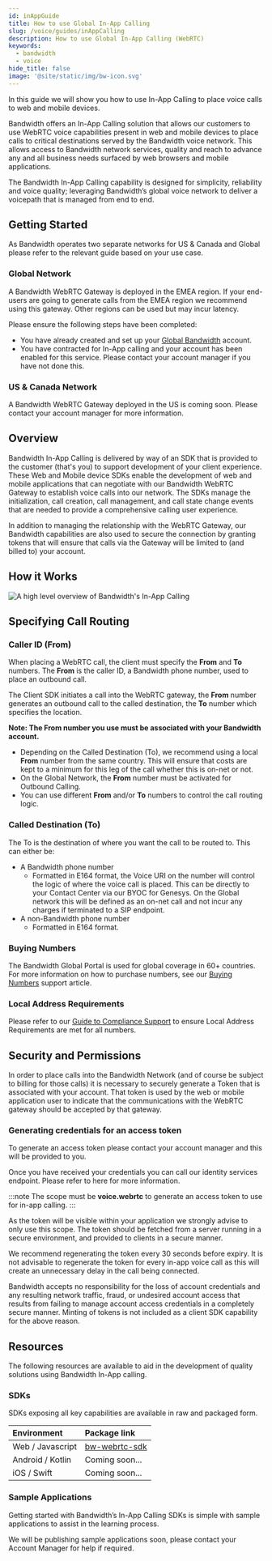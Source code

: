 ```yaml
---
id: inAppGuide
title: How to use Global In-App Calling
slug: /voice/guides/inAppCalling
description: How to use Global In-App Calling (WebRTC)
keywords:
  - bandwidth
  - voice
hide_title: false
image: '@site/static/img/bw-icon.svg'
---
```


In this guide we will show you how to use In-App Calling to place voice calls to web and mobile devices.

Bandwidth offers an In-App Calling solution that allows our customers to use WebRTC voice capabilities present in web and mobile devices to place calls to critical destinations served by the Bandwidth voice network. This allows access to Bandwidth network services, quality and reach to advance any and all business needs surfaced by web browsers and mobile applications.

The Bandwidth In-App Calling capability is designed for simplicity, reliability and voice quality; leveraging Bandwidth’s global voice network to deliver a voicepath that is managed from end to end.

## Getting Started

As Bandwidth operates two separate networks for US & Canada and Global please refer to the relevant guide based on your use case.

### Global Network

A Bandwidth WebRTC Gateway is deployed in the EMEA region. If your end-users are going to generate calls from the EMEA region we recommend using this gateway. Other regions can be used but may incur latency.

Please ensure the following steps have been completed:

- You have already created and set up your [Global Bandwidth](https://app.voxbone.com/home/#/) account.
- You have contracted for In-App calling and your account has been enabled for this service. Please contact your account manager if you have not done this.

### US & Canada Network

A Bandwidth WebRTC Gateway deployed in the US is coming soon. Please contact your account manager for more information.

## Overview

Bandwidth In-App Calling is delivered by way of an SDK that is provided to the customer (that's you) to support development of your client experience. These Web and Mobile device SDKs enable the development of web and mobile applications that can negotiate with our Bandwidth WebRTC Gateway to establish voice calls into our network. The SDKs manage the initialization, call creation, call management, and call state change events that are needed to provide a comprehensive calling user experience.

In addition to managing the relationship with the WebRTC Gateway, our Bandwidth capabilities are also used to secure the connection by granting tokens that will ensure that calls via the Gateway will be limited to (and billed to) your account.

## How it Works

![A high level overview of Bandwidth's In-App Calling](@site/static/img/docs-diagrams/voice/in-app-how.svg)

## Specifying Call Routing

### Caller ID (From)

When placing a WebRTC call, the client must specify the **From** and **To** numbers. The **From** is the caller ID, a Bandwidth phone number, used to place an outbound call. 

The Client SDK initiates a call into the WebRTC gateway, the **From** number generates an outbound call to the called destination, the **To** number which specifies the location. 

**Note: The From number you use must be associated with your Bandwidth account.**

- Depending on the Called Destination (To), we recommend using a local **From** number from the same country. This will ensure that costs are kept to a minimum for this leg of the call whether this is on-net or not.
- On the Global Network, the **From** number must be activated for Outbound Calling.
- You can use different **From** and/or **To** numbers to control the call routing logic.

### Called Destination (To)

The To is the destination of where you want the call to be routed to. This can either be:
+ A Bandwidth phone number
    + Formatted in E164 format, the Voice URI on the number will control the logic of where the voice call is placed. This can be directly to your Contact Center via our BYOC for Genesys. On the Global network this will be defined as an on-net call and not incur any charges if terminated to a SIP endpoint.
+ A non-Bandwidth phone number
    + Formatted in E164 format.

### Buying Numbers

The Bandwidth Global Portal is used for global coverage in 60+ countries. For more information on how to purchase numbers, see our [Buying Numbers](https://support.voxbone.com/hc/en-us/articles/360017105278-Buying-Numbers) support article.

### Local Address Requirements

Please refer to our [Guide to Compliance Support](https://support.voxbone.com/hc/en-us/articles/360017089718-A-Guide-to-Compliance-Support) to ensure Local Address Requirements are met for all numbers.

## Security and Permissions

In order to place calls into the Bandwidth Network (and of course be subject to billing for those calls) it is necessary to securely generate a Token that is associated with your account. That token is used by the web or mobile application user to indicate that the communications with the WebRTC gateway should be accepted by that gateway.

### Generating credentials for an access token

To generate an access token please contact your account manager and this will be provided to you. 

Once you have received your credentials you can call our identity services endpoint. Please refer to here for more information.

:::note
The scope must be **voice.webrtc** to generate an access token to use for in-app calling.
:::

As the token will be visible within your application we strongly advise to only use this scope. The token should be fetched from a server running in a secure environment, and provided to clients in a secure manner.

We recommend regenerating the token every 30 seconds before expiry. It is not advisable to regenerate the token for every in-app voice call as this will create an unnecessary delay in the call being connected.

Bandwidth accepts no responsibility for the loss of account credentials and any resulting network traffic, fraud, or undesired account access that results from failing to manage account access credentials in a completely secure manner. Minting of tokens is not included as a client SDK capability for the above reason.

## Resources

The following resources are available to aid in the development of quality solutions using Bandwidth In-App calling.

### SDKs

SDKs exposing all key capabilities are available in raw and packaged form.

| Environment         | Package link                                                                            |
| :------------------ | :-------------------------------------------------------------------------------------- |
| Web / Javascript    | [bw-webrtc-sdk](https://www.npmjs.com/package/@bandwidth/bw-webrtc-sdk)                 |
| Android / Kotlin    | Coming soon...                                                                          |
| iOS / Swift         | Coming soon...                                                                          |

### Sample Applications

Getting started with Bandwidth’s In-App Calling SDKs is simple with sample applications to assist in the learning process.

We will be publishing sample applications soon, please contact your Account Manager for help if required.